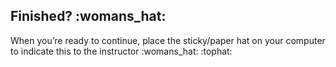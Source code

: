 ::: {.callout-tip appearance="minimal" icon="false"}
## Finished? :womans_hat:

When you're ready to continue, place the sticky/paper hat on your
computer to indicate this to the instructor :womans_hat: :tophat:
:::
